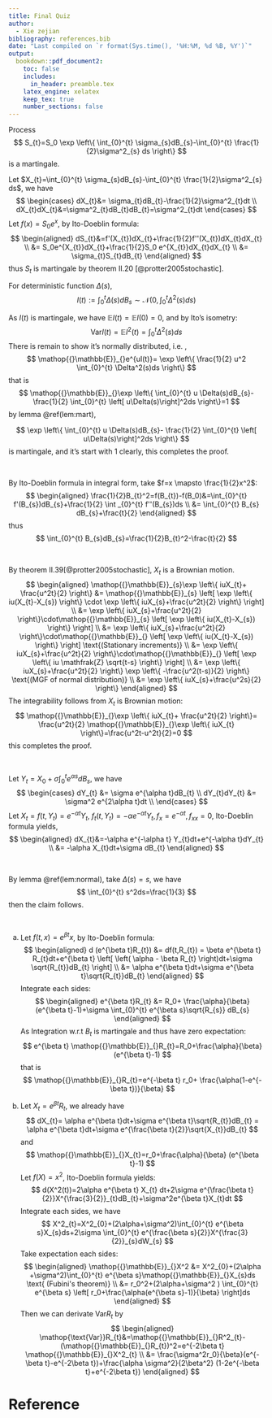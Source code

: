 ```yaml
---
title: Final Quiz
author:
  - Xie zejian
bibliography: references.bib
date: "Last compiled on `r format(Sys.time(), '%H:%M, %d %B, %Y')`"
output:
  bookdown::pdf_document2:
    toc: false
    includes:
      in_header: preamble.tex
    latex_engine: xelatex
    keep_tex: true
    number_sections: false
---
```



::: {.lemma #mart name=""}

Process
$$
S_{t}=S_0 \exp \left\{ \int_{0}^{t} \sigma_{s}dB_{s}-\int_{0}^{t} \frac{1}{2}\sigma^2_{s} ds  \right\}
$$
is a martingale.

:::


:::: {.proof}

Let $X_{t}=\int_{0}^{t} \sigma_{s}dB_{s}-\int_{0}^{t} \frac{1}{2}\sigma^2_{s} ds$, we have
$$
\begin{cases}
    dX_{t}&= \sigma_{t}dB_{t}-\frac{1}{2}\sigma^2_{t}dt \\
    dX_{t}dX_{t}&=\sigma^2_{t}dB_{t}dB_{t}=\sigma^2_{t}dt
\end{cases}
$$
Let $f(x)=S_0 e^{x}$, by Ito-Doeblin formula:
$$
\begin{aligned}
   dS_{t}&=f'(X_{t})dX_{t}+\frac{1}{2}f''(X_{t})dX_{t}dX_{t}
   \\ &= 
   S_0e^{X_{t}}dX_{t}+\frac{1}{2}S_0 e^{X_{t}}dX_{t}dX_{t}
   \\ &= 
   \sigma_{t}S_{t}dB_{t}
\end{aligned}
$$
thus $S_{t}$ is martingale by theorem II.20 [@protter2005stochastic].

::::





::: {.lemma #normal name=""}

For deterministic function $\Delta(s)$,
$$
I(t):= \int _{0}^{t} \Delta(s)d B_{s} \sim \mathcal{N}\left( 0, \int _{0}^{t} \Delta^2(s)ds \right)
$$


:::



::: {.proof}

As $I(t)$ is martingale, we have $\mathop{{}\mathbb{E}}_{}I(t)=\mathop{{}\mathbb{E}}_{}I(0)=0$, and by Ito's isometry:
$$
\mathop{\text{Var}}I(t)=\mathop{{}\mathbb{E}}_{}I^2(t)=\int_{0}^{t} \Delta^2(s)ds 
$$
There is remain to show it's normally distributed, $\text{ i.e. }$,
$$
\mathop{{}\mathbb{E}}_{}e^{uI(t)}= \exp \left\{  \frac{1}{2} u^2 \int_{0}^{t} \Delta^2(s)ds   \right\}
$$
that is
$$
\mathop{{}\mathbb{E}}_{}\exp \left\{ \int_{0}^{t} u \Delta(s)dB_{s}-  \frac{1}{2}  \int_{0}^{t} \left[ u\Delta(s)\right]^2ds   \right\}=1
$$
by lemma \@ref(lem:mart), 

$$
\exp \left\{ \int_{0}^{t} u \Delta(s)dB_{s}-  \frac{1}{2}  \int_{0}^{t} \left[ u\Delta(s)\right]^2ds   \right\}
$$
is martingale, and it's start with $1$ clearly, this completes the proof.



:::

::: {.exercise  name=""}

$\quad$

:::



::: {.solution}

By Ito-Doeblin formula in integral form, take $f=x \mapsto \frac{1}{2}x^2$:
$$
\begin{aligned}
    \frac{1}{2}B_{t}^2=f(B_{t})-f(B_0)&=\int_{0}^{t} f'(B_{s})dB_{s}+\frac{1}{2} \int _{0}^{t} f''(B_{s})ds
    \\ &=  \int_{0}^{t} B_{s} dB_{s}+\frac{t}{2}
\end{aligned}
$$
thus
$$
\int_{0}^{t} B_{s}dB_{s}=\frac{1}{2}B_{t}^2-\frac{t}{2}
$$

:::


::: {.exercise  name=""}

$\quad$

:::


::: {.solution}

By theorem II.39[@protter2005stochastic], $X_{t}$ is a Brownian motion.
$$
\begin{aligned}
    \mathop{{}\mathbb{E}}_{s}\exp \left\{ iuX_{t}+ \frac{u^2t}{2} \right\}
    &=
    \mathop{{}\mathbb{E}}_{s} \left[ \exp \left\{ iu(X_{t}-X_{s}) \right\} \cdot \exp \left\{ iuX_{s}+\frac{u^2t}{2} \right\} \right]
    \\ &= 
    \exp \left\{ iuX_{s}+\frac{u^2t}{2} \right\}\cdot\mathop{{}\mathbb{E}}_{s} \left[ \exp \left\{ iu(X_{t}-X_{s}) \right\} \right]
    \\ &= 
    \exp \left\{ iuX_{s}+\frac{u^2t}{2} \right\}\cdot\mathop{{}\mathbb{E}}_{} \left[ \exp \left\{ iu(X_{t}-X_{s}) \right\} \right] \text{(Stationary increments)}
    \\ &= 
    \exp \left\{ iuX_{s}+\frac{u^2t}{2} \right\}\cdot\mathop{{}\mathbb{E}}_{} \left[ \exp \left\{ iu \mathfrak{Z} \sqrt{t-s} \right\} \right]
    \\ &= 
    \exp \left\{ iuX_{s}+\frac{u^2t}{2} \right\} \exp \left\{ -\frac{u^2(t-s)}{2} \right\} \text{(MGF of normal distribution)}
    \\ &= 
    \exp \left\{ iuX_{s}+\frac{u^2s}{2} \right\}     
\end{aligned}
$$
The integrability follows from $X_{t}$ is Brownian motion:
$$
\mathop{{}\mathbb{E}}_{}\exp \left\{ iuX_{t}+ \frac{u^2t}{2} \right\}= \frac{u^2t}{2} \mathop{{}\mathbb{E}}_{}\exp \left\{ iuX_{t} \right\}=\frac{u^2t-u^2t}{2}=0
$$
this completes the proof.

:::


::: {.exercise  name=""}

$\quad$

:::


::: {.solution}

Let $Y_{t}=X_0+\sigma \int_{0}^{t} e^{\alpha s} d B_{s}$, we have
$$
\begin{cases}
    dY_{t} &= \sigma e^{\alpha t}dB_{t} \\
    dY_{t}dY_{t} &= \sigma^2 e^{2\alpha t}dt \\
\end{cases}
$$
Let $X_{t}=f(t,Y_{t})=e^{-\alpha t}Y_{t}$, $f_{t}(t,Y_{t})=- \alpha e^{-\alpha t}Y_{t},f_{x}=e^{-\alpha t},f_{xx}=0$, Ito-Doeblin formula yields,
$$
\begin{aligned}
    dX_{t}&=-\alpha  e^{-\alpha t}  Y_{t}dt+e^{-\alpha t}dY_{t}
    \\ &= 
    -\alpha X_{t}dt+\sigma dB_{t}
\end{aligned}
$$

:::


::: {.exercise  name=""}

$\quad$

:::


:::: {.solution}

By lemma \@ref(lem:normal), take $\Delta(s)=s$, we have
$$
\int_{0}^{t} s^2ds=\frac{1}{3}
$$
then the claim follows.

::::


::: {.exercise  name=""}

$\quad$

:::


::: {.solution}

a. Let $f(t,x)=e^{\beta t}x$, by Ito-Doeblin formula:
$$
\begin{aligned}
    d (e^{\beta t}R_{t}) &= df(t,R_{t}) = \beta e^{\beta t} R_{t}dt+e^{\beta t} 
    \left[ \left( \alpha - \beta R_{t} \right)dt+\sigma \sqrt{R_{t}}dB_{t} \right]
    \\ &= 
    \alpha e^{\beta t}dt+\sigma e^{\beta t}\sqrt{R_{t}}dB_{t}
\end{aligned}
$$
Integrate each sides:
$$
\begin{aligned}
    e^{\beta t}R_{t} &= R_0+ \frac{\alpha}{\beta} (e^{\beta t}-1)+\sigma \int_{0}^{t}  e^{\beta s}\sqrt{R_{s}} dB_{s} 
\end{aligned}
$$
As Integration $\text{ w.r.t } B_{t}$ is martingale and thus have zero expectation:
$$
e^{\beta t} \mathop{{}\mathbb{E}}_{}R_{t}=R_0+\frac{\alpha}{\beta} (e^{\beta t}-1)
$$
that is
$$
\mathop{{}\mathbb{E}}_{}R_{t}=e^{-\beta t} r_0+ \frac{\alpha(1-e^{-\beta t})}{\beta}
$$

b. Let $X_{t}=e^{\beta t}R_{t}$, we already have
$$
dX_{t}=
\alpha e^{\beta t}dt+\sigma e^{\beta t}\sqrt{R_{t}}dB_{t}
=
\alpha e^{\beta t}dt+\sigma e^{\frac{\beta t}{2}}\sqrt{X_{t}}dB_{t}
$$
and
$$
\mathop{{}\mathbb{E}}_{}X_{t}=r_0+\frac{\alpha}{\beta} (e^{\beta t}-1)
$$
Let $f(X)=x^2$, Ito-Doeblin formula yields:
$$
d(X^2(t))=2\alpha e^{\beta t} X_{t} dt+2\sigma e^{\frac{\beta t}{2}}X^{\frac{3}{2}}_{t}dB_{t}+\sigma^2e^{\beta t}X_{t}dt
$$
Integrate each sides, we have
$$
X^2_{t}=X^2_{0}+(2\alpha+\sigma^2)\int_{0}^{t} e^{\beta s}X_{s}ds+2\sigma \int_{0}^{t} e^{\frac{\beta s}{2}}X^{\frac{3}{2}}_{s}dW_{s}
$$
Take expectation each sides:
$$
\begin{aligned}
    \mathop{{}\mathbb{E}}_{}X^2 &= X^2_{0}+(2\alpha +\sigma^2)\int_{0}^{t} e^{\beta s}\mathop{{}\mathbb{E}}_{}X_{s}ds \text{ (Fubini's theorem)}
    \\ &= 
    r_0^2+(2\alpha+\sigma^2 ) \int_{0}^{t} e^{\beta s} \left[ r_0+\frac{\alpha(e^{\beta s}-1)}{\beta} \right]ds 
\end{aligned}
$$
Then we can derivate $\mathop{\text{Var}}R_{t}$ by
$$
\begin{aligned}
    \mathop{\text{Var}}R_{t}&=\mathop{{}\mathbb{E}}_{}R^2_{t}-(\mathop{{}\mathbb{E}}_{}R_{t})^2=e^{-2\beta t} \mathop{{}\mathbb{E}}_{}X^2_{t}
    \\ &= 
    \frac{\sigma^2r_0}{\beta}(e^{-\beta t}-e^{-2\beta t})+\frac{\alpha \sigma^2}{2\beta^2} (1-2e^{-\beta t}+e^{-2\beta t})
\end{aligned}
$$

:::


# Reference {-}
